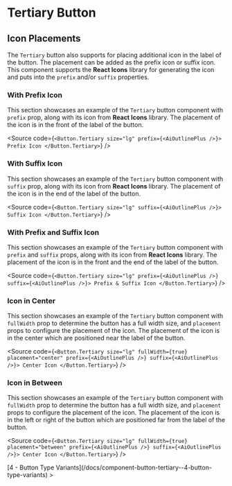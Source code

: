 

<Meta of={ComponentStories} />

# Tertiary Button

## Icon Placements

The `Tertiary` button also supports for placing additional icon in the label of the button. The placement can be added as the prefix icon or suffix icon. This component supports the **React Icons** library for generating the icon and puts into the `prefix` and/or `suffix` properties.

### With Prefix Icon

This section showcases an example of the `Tertiary` button component with `prefix` prop, along with its icon from **React Icons** library. The placement of the icon is in the front of the label of the button.

<Canvas of={ComponentStories.WithPrefixIcon} />

<Source
  code={`
<Button.Tertiary size="lg" prefix={<AiOutlinePlus />}>
  Prefix Icon
</Button.Tertiary>
`}
/>

### With Suffix Icon

This section showcases an example of the `Tertiary` button component with `suffix` prop, along with its icon from **React Icons** library. The placement of the icon is in the end of the label of the button.

<Canvas of={ComponentStories.WithSuffixIcon} />

<Source
  code={`
<Button.Tertiary size="lg" suffix={<AiOutlinePlus />}>
  Suffix Icon
</Button.Tertiary>
`}
/>

### With Prefix and Suffix Icon

This section showcases an example of the `Tertiary` button component with `prefix` and `suffix` props, along with its icon from **React Icons** library. The placement of the icon is in the front and the end of the label of the button.

<Canvas of={ComponentStories.WithPrefixAndSuffixIcon} />

<Source
  code={`
<Button.Tertiary size="lg" prefix={<AiOutlinePlus />} suffix={<AiOutlinePlus />}>
  Prefix & Suffix Icon
</Button.Tertiary>
`}
/>

### Icon in Center

This section showcases an example of the `Tertiary` button component with `fullWidth` prop to determine the button has a full width size, and `placement` props to configure the placement of the icon. The placement of the icon is in the center which are positioned near the label of the button.

<Canvas of={ComponentStories.IconInCenter} />

<Source
  code={`
<Button.Tertiary size="lg" fullWidth={true} placement="center" prefix={<AiOutlinePlus />} suffix={<AiOutlinePlus />}>
  Center Icon
</Button.Tertiary>
`}
/>

### Icon in Between

This section showcases an example of the `Tertiary` button component with `fullWidth` prop to determine the button has a full width size, and `placement` props to configure the placement of the icon. The placement of the icon is in the left or right of the button which are positioned far from the label of the button.

<Canvas of={ComponentStories.IconInBetween} />

<Source
  code={`
<Button.Tertiary size="lg" fullWidth={true} placement="between" prefix={<AiOutlinePlus />} suffix={<AiOutlinePlus />}>
  Center Icon
</Button.Tertiary>
`}
/>

<div style={{ textAlign: "right" }}>
  [4 - Button Type
  Variants](/docs/component-button-tertiary--4-button-type-variants) >
</div>
